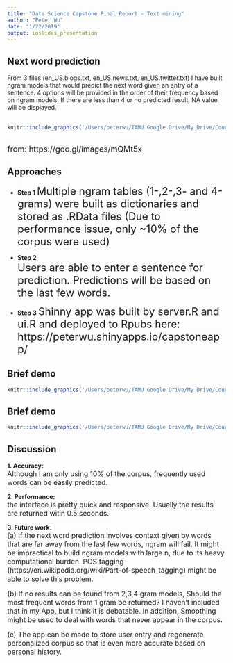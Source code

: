 ```yaml
---
title: "Data Science Capstone Final Report - Text mining"
author: "Peter Wu"
date: "1/22/2019"
output: ioslides_presentation
---
```



## Next word prediction

From 3 files (en_US.blogs.txt, en_US.news.txt, en_US.twitter.txt) I have built ngram models that would predict the next word given an entry of a sentence. 4 options will be provided in the order of their frequency based on ngram models. If there are less than 4 or no predicted result, NA value will be displayed.
<br/>
<br/>
```r
knitr::include_graphics('/Users/peterwu/TAMU Google Drive/My Drive/Coursera Data Science/Capstone/ngram_diagram.png')
```
<br/>
<font size="4">from: https://goo.gl/images/mQMt5x</font>

## Approaches

- <b>Step 1</b> 
<font size="5">Multiple ngram tables (1-,2-,3- and 4-grams) were built as dictionaries and stored as .RData files (Due to performance issue, only ~10% of the corpus were used)</font>

- <b>Step 2</b>  
<font size="5">Users are able to enter a sentence for prediction. Predictions will be based on the last few words.</font>

- <b>Step 3</b> 
<font size="5">Shinny app was built by server.R and ui.R and deployed to Rpubs here: https://peterwu.shinyapps.io/capstoneapp/</font>

## Brief demo
```r
knitr::include_graphics('/Users/peterwu/TAMU Google Drive/My Drive/Coursera Data Science/Capstone/demo_slide_1.png')
```



## Brief demo
```r
knitr::include_graphics('/Users/peterwu/TAMU Google Drive/My Drive/Coursera Data Science/Capstone/demo_slide_2.png')
```




## Discussion

<b>1. Accuracy:</b></br> 
<font size="3.8">Although I am only using 10% of the corpus, frequently used words can be easily predicted.</font>

<b>2. Performance:</b></br> 
<font size="3.8">the interface is pretty quick and responsive. Usually the results are returned witin 0.5 seconds.</font>

<b>3. Future work:</b></br> 
<font size="3.8">(a) If the next word prediction involves context given by words that are far away from the last few words, ngram will fail. It might be impractical to build ngram models with large n, due to its heavy computational burden. POS tagging (https://en.wikipedia.org/wiki/Part-of-speech_tagging) might be able to solve this problem.</font>

<font size="3.8">(b) If no results can be found from 2,3,4 gram models, Should the most frequent words from 1 gram be returned? I haven't included that in my App, but I think it is debatable. In addition, Smoothing might be used to deal with words that never appear in the corpus.</font>

<font size="3.8">(c) The app can be made to store user entry and regenerate personalized corpus so that is even more accurate based on personal history.</font>

